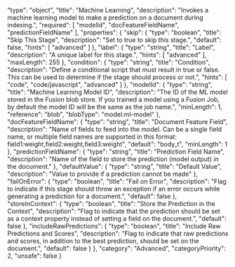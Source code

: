   "type": "object",
  "title": "Machine Learning",
  "description": "Invokes a machine learning model to make a prediction on a document during indexing.",
  "required": [
    "modelId",
    "docFeatureFieldName",
    "predictionFieldName"
  ],
  "properties": {
    "skip": {
      "type": "boolean",
      "title": "Skip This Stage",
      "description": "Set to true to skip this stage.",
      "default": false,
      "hints": [
        "advanced"
      ]
    },
    "label": {
      "type": "string",
      "title": "Label",
      "description": "A unique label for this stage.",
      "hints": [
        "advanced"
      ],
      "maxLength": 255
    },
    "condition": {
      "type": "string",
      "title": "Condition",
      "description": "Define a conditional script that must result in true or false. This can be used to determine if the stage should process or not.",
      "hints": [
        "code",
        "code/javascript",
        "advanced"
      ]
    },
    "modelId": {
      "type": "string",
      "title": "Machine Learning Model ID",
      "description": "The ID of the ML model stored in the Fusion blob store. If you trained a model using a Fusion Job, by default the model ID will be the same as the job name.",
      "minLength": 1,
      "reference": "blob",
      "blobType": "model:ml-model"
    },
    "docFeatureFieldName": {
      "type": "string",
      "title": "Document Feature Field",
      "description": "Name of fields to feed into the model. Can be a single field name, or multiple field names are supported in this format: field1:weight,field2:weight,field3:weight",
      "default": "body_t",
      "minLength": 1
    },
    "predictionFieldName": {
      "type": "string",
      "title": "Prediction Field Name",
      "description": "Name of the field to store the prediction (model output) in the document."
    },
    "defaultValue": {
      "type": "string",
      "title": "Default Value",
      "description": "Value to provide if a prediction cannot be made"
    },
    "failOnError": {
      "type": "boolean",
      "title": "Fail on Error",
      "description": "Flag to indicate if this stage should throw an exception if an error occurs while generating a prediction for a document.",
      "default": false
    },
    "storeInContext": {
      "type": "boolean",
      "title": "Store the Prediction in the Context",
      "description": "Flag to indicate that the prediction should be set as a context property instead of setting a field on the document.",
      "default": false
    },
    "includeRawPredictions": {
      "type": "boolean",
      "title": "Include Raw Predictions and Scores",
      "description": "Flag to indicate that raw predictions and scores, in addition to the best prediction, should be set on the document.",
      "default": false
    }
  },
  "category": "Advanced",
  "categoryPriority": 2,
  "unsafe": false
}

